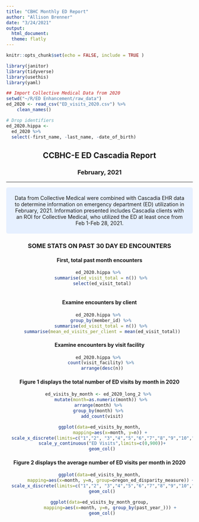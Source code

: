 ```yaml
---
title: "CBHC Monthly ED Report"
author: "Allison Brenner"
date: "3/24/2021"
output: 
  html_document:
  theme: flatly
---
```


```r
knitr::opts_chunk$set(echo = FALSE, include = TRUE )
```



```r
library(janitor)
library(tidyverse)
library(usethis)
library(yaml)
```

```r
## Import Collective Medical Data from 2020
setwd("~/R/ED Enhancement/raw_data")
ed_2020 <- read_csv("ED_visits_2020.csv") %>% 
    clean_names()
```



```r
# Drop identifiers
ed_2020.hippa <- 
  ed_2020 %>% 
  select(-first_name, -last_name, -date_of_birth)
```

<center>
## **CCBHC-E ED Cascadia Report**
### **February, 2021**

***
<style>
div.blue { background-color:#e6f0ff; border-radius: 5px; padding: 20px;}
</style>
<div class = "blue">

<center>
Data from Collective Medical were combined with Cascadia EHR data to determine information on emergency department (ED) utilization in February, 2021. Information presented includes Cascadia clients with an ROI for Collective Medical, who utilized the ED at least once from Feb 1-Feb 28, 2021.  
</div>



### SOME STATS ON PAST 30 DAY ED ENCOUNTERS

#### First, total past month encounters

```r
ed_2020.hippa %>% 
  summarise(ed_visit_total = n()) %>% 
  select(ed_visit_total)
  
```
#### Examine encounters by client

```r
ed_2020.hippa %>% 
  group_by(member_id) %>% 
  summarise(ed_visit_total = n()) %>% 
  summarise(mean_ed_visits_per_client = mean(ed_visit_total))
```

#### Examine encounters by visit facility

```r
ed_2020.hippa %>% 
  count(visit_facility) %>% 
  arrange(desc(n))
```


#### Figure 1 displays the total number of ED visits by month in 2020


```r
ed_visits_by_month <- ed_2020_long_2 %>% 
  mutate(month=as.numeric(month)) %>% 
arrange(month) %>% 
group_by(month) %>% 
  add_count(visit)
```

```r
ggplot(data=ed_visits_by_month,
        mapping=aes(x=month, y=n)) +
  scale_x_discrete(limits=c("1","2", "3","4","5","6","7","8","9","10","11","12")) +
  scale_y_continuous("ED Visits",limits=c(0,900))+
  geom_col()
```



#### Figure 2 displays the average number of ED visits per month in 2020

```r
ggplot(data=ed_visits_by_month,
        mapping=aes(x=month, y=n, group=oregon_ed_disparity_measure)) +
  scale_x_discrete(limits=c("1","2", "3","4","5","6","7","8","9","10","11","12"))
  geom_col()
```

```r
ggplot(data=ed_visits_by_month_group,
        mapping=aes(x=month, y=n, group_by(past_year_))) +
  geom_col()
```

